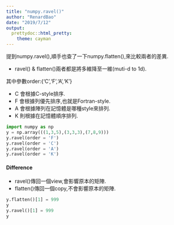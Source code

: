 ```yaml
---
title: "numpy.ravel()"
author: "RenardBao"
date: "2019/7/12"
output: 
  prettydoc::html_pretty:
    theme: cayman 
---
```

提到numpy.ravel(),順手也查了一下numpy.flatten(),來比較兩者的差異.

* ravel() & flatten()兩者都是將多維降至一維(muti-d to 1d).

其中參數order:{'C','F','A','K'}

* C 會根據C-style排序.  
* F 會根據列優先排序,也就是Fortran-style.
* A 會根據陣列在記憶體是哪種style來排列.
* K 則根據在記憶體順序排列.
   
```python
import numpy as np
y = np.array(((1,3,5),(3,3,3),(7,8,9)))
y.ravel(order = 'F')
y.ravel(order = 'C')
y.ravel(order = 'A')
y.ravel(order = 'K')

```


#### Difference

* ravel()傳回一個view,會影響原本的矩陣.
* flatten()傳回一個copy,不會影響原本的矩陣.

```python
y.flatten()[1] = 999
y
y.ravel()[1] = 999
y
```







